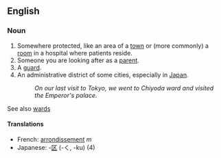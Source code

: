 ==English==
=== Noun ===
# Somewhere protected, like an area of a [[town]] or (more commonly) a [[room]] in a hospital where patients reside.
# Someone you are looking after as a [[parent]].
# A [[guard]].
# An administrative district of some cities, especially in [[Japan]].
#:''On our last visit to Tokyo, we went to Chiyoda ward and visited the Emperor's palace.''

See also [[wards]]

====Translations====
*French: [[arrondissement]] ''m''
*Japanese: -[[区]] (-く, -ku) (4)